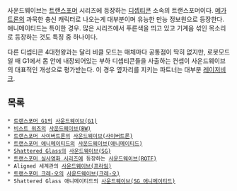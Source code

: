 사운드웨이브는 [[트랜스포머]] 시리즈에 등장하는 [[디셉티콘]] 소속의 트랜스포머이다.
[[메가트론]]의 과묵한 충신 캐릭터로 나오는게 대부분이며 유능한 만능 정보원으로 등장한다. 애니메이티드는 특이한 경우. 많은 시리즈에서 푸른색을 띄고 있고 기계음 섞인 목소리로 등장하는 것도 특징 중 하나이다.

다른 디셉티콘 4대천왕과는 달리 비클 모드는 매체마다 공통점이 딱히 없지만, 로봇모드일 때 G1에서 몸 안에 내장되어있는 부하 디셉티콘들을 사출하는 컨셉이 사운드웨이브의 대표적인 개성으로 평가받는다. 이 경우 옆자리를 지키는 파트너는 대부분 [[레이저비크]].

== 목록 ==
 * [[트랜스포머 G1]]의 [[사운드웨이브(G1)]]
 * [[비스트 워즈]]의 [[사운드웨이브(BW)]]
 * [[트랜스포머 사이버트론]]의 [[사운드웨이브(사이버트론)]]
 * [[트랜스포머 애니메이티드]]의 [[사운드웨이브(애니메이티드)]]
 * [[Shattered Glass]]의 [[사운드웨이브(SG)]]
 * [[트랜스포머 실사영화 시리즈]]에 등장하는 [[사운드웨이브(ROTF)]]
 * Aligned 세계관의 [[사운드웨이브(프라임)]]
 * [[트랜스포머 크레-오]]의 [[사운드웨이브(크레-오)]]
 * Shattered Glass 애니메이티드의 [[사운드웨이브(SG 애니메이티드)]]
